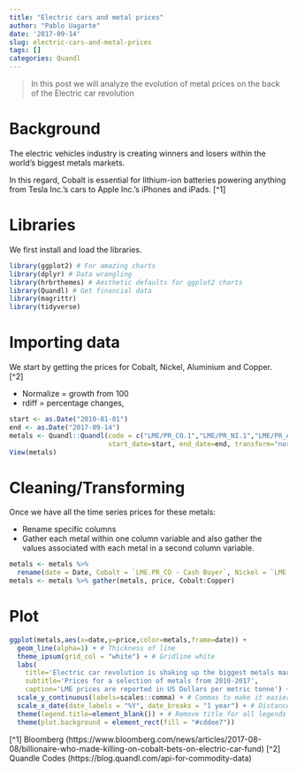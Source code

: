 ```yaml
---
title: "Electric cars and metal prices"
author: "Pablo Uagarte"
date: '2017-09-14'
slug: electric-cars-and-metal-prices
tags: []
categories: Quandl
---
```


>In this post we will analyze the evolution of metal prices on the back of the Electric car revolution

# Background

The electric vehicles industry is creating winners and losers within the world’s biggest metals markets. 

In this regard, Cobalt is essential for lithium-ion batteries powering anything from Tesla Inc.’s cars to Apple Inc.’s iPhones and iPads. [^1]

# Libraries

We first install and load the libraries.

```r
library(ggplot2) # For amazing charts
library(dplyr) # Data wrangling
library(hrbrthemes) # Aesthetic defaults for ggplot2 charts
library(Quandl) # Get financial data
library(magrittr)
library(tidyverse)
```

# Importing data

We start by getting the prices for Cobalt, Nickel, Aluminium and Copper. [^2] 

* Normalize = growth from 100
* rdiff = percentage changes,

```r
start <- as.Date("2010-01-01")
end <- as.Date("2017-09-14")
metals <- Quandl::Quandl(code = c("LME/PR_CO.1","LME/PR_NI.1","LME/PR_AL.1","LME/PR_CU.1"),
                         start_date=start, end_date=end, transform="normalize")
View(metals)
```

# Cleaning/Transforming

Once we have all the time series prices for these metals:

* Rename specific columns
* Gather each metal within one column variable and also gather the values associated with each metal in a second column variable.

```r
metals <- metals %>% 
  rename(date = Date, Cobalt = `LME.PR_CO - Cash Buyer`, Nickel = `LME.PR_NI - Cash Buyer`, Aluminum = `LME.PR_AL - Cash Buyer`, Copper = `LME.PR_CU - Cash Buyer`)
metals <- metals %>% gather(metals, price, Cobalt:Copper)
```

# Plot 

```r
ggplot(metals,aes(x=date,y=price,color=metals,frame=date)) +
  geom_line(alpha=1) + # Thickness of line
  theme_ipsum(grid_col = "white") + # Gridline white
  labs(
    title='Electric car revolution is shaking up the biggest metals markets',
    subtitle='Prices for a selection of metals from 2010-2017',
    caption='LME prices are reported in US Dollars per metric tonne') +
  scale_y_continuous(labels=scales::comma) + # Commas to make it easier to read large numbers
  scale_x_date(date_labels = "%Y", date_breaks = "1 year") + # Distance between breaks 1 year
  theme(legend.title=element_blank()) + # Remove title for all legends
  theme(plot.background = element_rect(fill = "#cddee7")) 
```

[^1] Bloomberg (https://www.bloomberg.com/news/articles/2017-08-08/billionaire-who-made-killing-on-cobalt-bets-on-electric-car-fund)
[^2] Quandle Codes (https://blog.quandl.com/api-for-commodity-data)